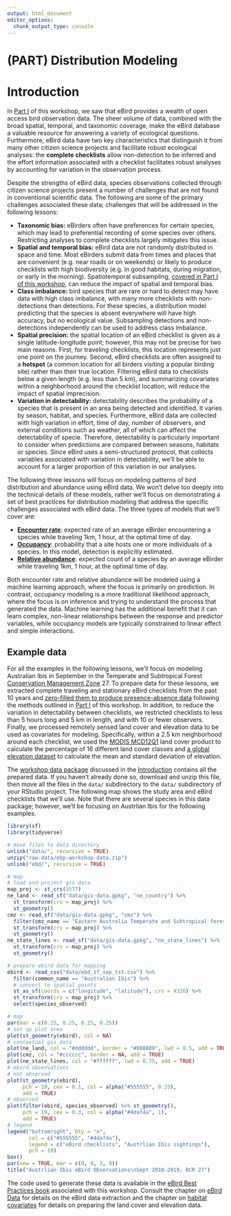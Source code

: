 ```yaml
---
output: html_document
editor_options: 
  chunk_output_type: console
---
```


# (PART) Distribution Modeling {-}

# Introduction {#model-intro}

In [Part I](#ebird-intro) of this workshop, we saw that eBird provides a wealth of open access bird observation data. The sheer volume of data, combined with the broad spatial, temporal, and taxonomic coverage, make the eBird database a valuable resource for answering a variety of ecological questions. Furthermore, eBird data have two key characteristics that distinguish it from many other citizen science projects and facilitate robust ecological analyses: the **complete checklists** allow non-detection to be inferred and the effort information associated with a checklist facilitates robust analyses by accounting for variation in the observation process.

Despite the strengths of eBird data, species observations collected through citizen science projects present a number of challenges that are not found in conventional scientific data. The following are some of the primary challenges associated these data; challenges that will be addressed in the following lessons:

- **Taxonomic bias:** eBirders often have preferences for certain species, which may lead to preferential recording of some species over others. Restricting analyses to complete checklists largely mitigates this issue.
- **Spatial and temporal bias:** eBird data are not randomly distributed in space and time. Most eBirders submit data from times and places that are convenient (e.g. near roads or on weekends) or likely to produce checklists with high biodiversity (e.g. in good habitats, during migration, or early in the morning). Spatiotemporal subsampling, [covered in Part I of this workshop](#subsampling), can reduce the impact of spatial and temporal bias.
- **Class imbalance:** bird species that are rare or hard to detect may have data with high class imbalance, with many more checklists with non-detections than detections. For these species, a distribution model predicting that the species is absent everywhere will have high accuracy, but no ecological value. Subsampling detections and non-detections independently can be used to address class imbalance.
- **Spatial precision:** the spatial location of an eBird checklist is given as a single latitude-longitude point; however, this may not be precise for two main reasons. First, for traveling checklists, this location represents just one point on the journey. Second, eBird checklists are often assigned to a **hotspot** (a common location for all birders visiting a popular birding site) rather than their true location. Filtering eBird data to checklists below a given length (e.g. less than 5 km), and summarizing covariates within a neighborhood around the checklist location, will reduce the impact of spatial imprecision.
- **Variation in detectability:** detectability describes the probability of a species that is present in an area being detected and identified. It varies by season, habitat, and species. Furthermore, eBird data are collected with high variation in effort, time of day, number of observers, and external conditions such as weather, all of which can affect the detectability of specie. Therefore, detectability is particularly important to consider when predictions are compared between seasons, habitats or species. Since eBird uses a semi-structured protocol, that collects variables associated with variation in detectability, we'll be able to account for a larger proportion of this variation in our analyses.

The following three lessons will focus on modeling patterns of bird distribution and abundance using eBird data. We won't delve too deeply into the technical details of these models, rather we'll focus on demonstrating a set of best practices for distribution modeling that address the specific challenges associated with eBird data. The three types of models that we'll cover are:

- [**Encounter rate**](#encounter): expected rate of an average eBirder encountering a species while traveling 1km, 1 hour, at the optimal time of day.
- [**Occupancy**](#occupancy): probability that a site hosts one or more individuals of a species. In this model, detection is explicitly estimated.
- [**Relative abundance**](#abundance): expected count of a species by an average eBirder while traveling 1km, 1 hour, at the optimal time of day.

Both encounter rate and relative abundance will be modeled using a machine learning approach, where the focus is primarily on prediction. In contrast, occupancy modeling is a more traditional likelihood approach, where the focus is on inference and trying to understand the process that generated the data. Machine learning has the additional benefit that it can learn complex, non-linear relationships between the response and predictor variables, while occupancy models are typically constrained to linear effect and simple interactions.

## Example data {#model-intro-data}

For all the examples in the following lessons, we'll focus on modeling Australian Ibis in September in the Temperate and Subtropical Forest [Conservation Management Zone](https://www.environment.gov.au/biodiversity/conservation-management-zones) 27. To prepare data for these lessons, we extracted complete traveling and stationary eBird checklists from the past 10 years and [zero-filled them to produce presence-absence data](#presabs) following the methods outlined in [Part I](#ebird-intro) of this workshop. In addition, to reduce the variation in detectability between checklists, we restricted checklists to less than 5 hours long and 5 km in length, and with 10 or fewer observers. Finally, we processed remotely sensed land cover and elevation data to be used as covariates for modeling. Specifically, within a 2.5 km neighborhood around each checklist, we used the [MODIS MCD12Q1](https://lpdaac.usgs.gov/products/mcd12q1v006/) land cover product to calculate the percentage of 16 different land cover classes and [a global elevation dataset](http://www.earthenv.org/topography) to calculate the mean and standard deviation of elevation.

The [workshop data package](https://github.com/mstrimas/ebp-workshop-au/raw/master/raw-data/ebp-workshop-data.zip) discussed in the [Introduction](#intro) contains all the prepared data. If you haven't already done so, download and unzip this file, then move all the files in the `data/` subdirectory to the `data/` subdirectory of your RStudio project. The following map shows the study area and eBird checklists that we'll use. Note that there are several species in this data package; however, we'll be focusing on Austrlian Ibis for the following examples.

```r
library(sf)
library(tidyverse)

# move files to data directory
unlink("data/", recursive = TRUE)
unzip("raw-data/ebp-workshop-data.zip")
unlink("ebd/", recursive = TRUE)

# map
# load and project gis data
map_proj <- st_crs(3577)
ne_land <- read_sf("data/gis-data.gpkg", "ne_country") %>% 
  st_transform(crs = map_proj) %>% 
  st_geometry()
cmz <- read_sf("data/gis-data.gpkg", "cmz") %>% 
  filter(cmz_name == "Eastern Australia Temperate and Subtropical forests") %>% 
  st_transform(crs = map_proj) %>% 
  st_geometry()
ne_state_lines <- read_sf("data/gis-data.gpkg", "ne_state_lines") %>% 
  st_transform(crs = map_proj) %>% 
  st_geometry()

# prepare ebird data for mapping
ebird <- read_csv("data/ebd_zf_sep_tst.csv") %>% 
  filter(common_name == "Australian Ibis") %>% 
  # convert to spatial points
  st_as_sf(coords = c("longitude", "latitude"), crs = 4326) %>% 
  st_transform(crs = map_proj) %>% 
  select(species_observed)

# map
par(mar = c(0.25, 0.25, 0.25, 0.25))
# set up plot area
plot(st_geometry(ebird), col = NA)
# contextual gis data
plot(ne_land, col = "#dddddd", border = "#888888", lwd = 0.5, add = TRUE)
plot(cmz, col = "#cccccc", border = NA, add = TRUE)
plot(ne_state_lines, col = "#ffffff", lwd = 0.75, add = TRUE)
# ebird observations
# not observed
plot(st_geometry(ebird),
     pch = 19, cex = 0.1, col = alpha("#555555", 0.25),
     add = TRUE)
# observed
plot(filter(ebird, species_observed) %>% st_geometry(),
     pch = 19, cex = 0.3, col = alpha("#4daf4a", 1),
     add = TRUE)
# legend
legend("bottomright", bty = "n",
       col = c("#555555", "#4daf4a"),
       legend = c("eBird checklists", "Austrlian Ibis sightings"),
       pch = 19)
box()
par(new = TRUE, mar = c(0, 0, 3, 0))
title("Austrlian Ibis eBird Observations\nSept 2010-2019, BCR 27")
```

The code used to generate these data is available in the [eBird Best Practices book](http://strimas.com/ebird-best-practices/) associated with this workshop. Consult the chapter on [eBird Data](http://strimas.com/ebird-best-practices/ebird.html) for details on the eBird data extraction and the chapter on [habitat covariates](http://strimas.com/ebird-best-practices/covariates.html) for details on preparing the land cover and elevation data.